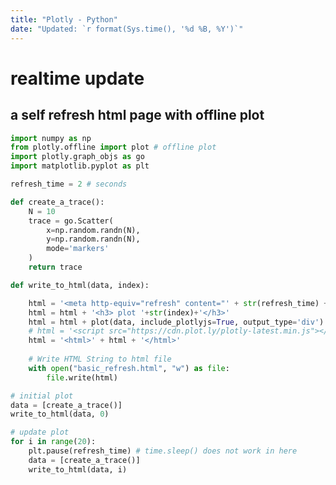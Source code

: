 ```yaml
---
title: "Plotly - Python"
date: "Updated: `r format(Sys.time(), '%d %B, %Y')`"
---
```


# realtime update
## a self refresh html page with offline plot

```python
import numpy as np
from plotly.offline import plot # offline plot
import plotly.graph_objs as go
import matplotlib.pyplot as plt

refresh_time = 2 # seconds

def create_a_trace():
    N = 10
    trace = go.Scatter(
        x=np.random.randn(N),
        y=np.random.randn(N),
        mode='markers'
    )
    return trace

def write_to_html(data, index):

    html = '<meta http-equiv="refresh" content="' + str(refresh_time) + '" >' # add auto refresh html meta data
    html = html + '<h3> plot '+str(index)+'</h3>'
    html = html + plot(data, include_plotlyjs=True, output_type='div')
    # html = '<script src="https://cdn.plot.ly/plotly-latest.min.js"></script>' + html
    html = '<html>' + html + '</html>'
    
    # Write HTML String to html file
    with open("basic_refresh.html", "w") as file:
        file.write(html)

# initial plot
data = [create_a_trace()]
write_to_html(data, 0)

# update plot
for i in range(20):
    plt.pause(refresh_time) # time.sleep() does not work in here
    data = [create_a_trace()]
    write_to_html(data, i)
```

